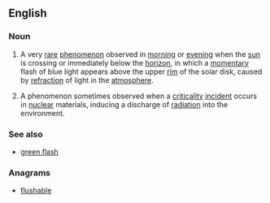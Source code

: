 ==English==
{{wikipedia|Green_flash#Blue_flashes|blue flash (meteorology)}}
{{wikipedia|Criticality_accident#Blue_glow|blue flash (nuclear criticality)}}

===Noun===
{{en-noun|head=[[blue]] [[flash]]|es}}

# {{meteorology|astronomy}} A very [[rare]] [[phenomenon]] observed in [[morning]] or [[evening]] when the [[sun]] is crossing or immediately below the [[horizon]], in which a [[momentary]] flash of blue light appears above the upper [[rim]] of the solar disk, caused by [[refraction]] of light in the [[atmosphere]].
# {{nuclear physics}} A phenomenon sometimes observed when a [[criticality]] [[incident]] occurs in [[nuclear]] materials, inducing a discharge of [[radiation]] into the environment.

===See also===
* [[green flash]]

===Anagrams===
* [[flushable#English|flushable]]